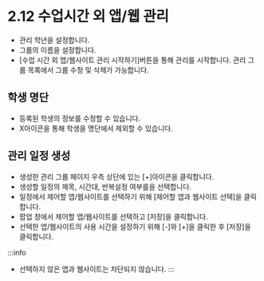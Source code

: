 # 2.12 수업시간 외 앱/웹 관리

- 관리 학년을 설정합니다.
- 그룹의 이름을 설정합니다.
- [수업 시간 외 앱/웹사이트 관리 시작하기]버튼을 통해 관리를 시작합니다. 관리 그룹 목록에서 그룹 수정 및 삭제가 가능합니다.

## 학생 명단

- 등록된 학생의 정보를 수정할 수 있습니다.
- X아이콘을 통해 학생을 명단에서 제외할 수 있습니다.

## 관리 일정 생성

- 생성한 관리 그룹 페이지 우측 상단에 있는 [+]아이콘을 클릭합니다.
- 생성할 일정의 제목, 시간대, 반복설정 여부를을 선택합니다.
- 일정에서 제어할 앱/웹사이트를 선택하기 위해 [제어할 앱과 웹사이트 선택]을 클릭합니다.
- 팝업 창에서 제어할 앱/웹사이트를 선택하고 [저장]을 클릭합니다.
- 선택한 앱/웹사이트의 사용 시간을 설정하기 위해 [-]와 [+]을 클릭한 후 [저장]을 클릭합니다.

:::info

- 선택하지 않은 앱과 웹사이트는 차단되지 않습니다.
  :::
